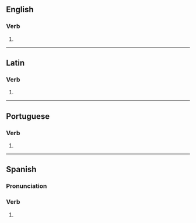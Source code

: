 {{also|députés|députes}}
==English==

===Verb===
{{head|en|verb form}}

# {{en-third-person singular of|depute}}

----

==Latin==

===Verb===
{{la-verb-form|dēputēs}}

# {{inflection of|la|dēputō||2|s|pres|actv|subj}}

----

==Portuguese==

===Verb===
{{head|pt|verb form}}

# {{pt-verb form of|deputar}}

----

==Spanish==

===Pronunciation===
{{es-pr}}

===Verb===
{{head|es|verb form}}

# {{es-verb form of|deputar}}
